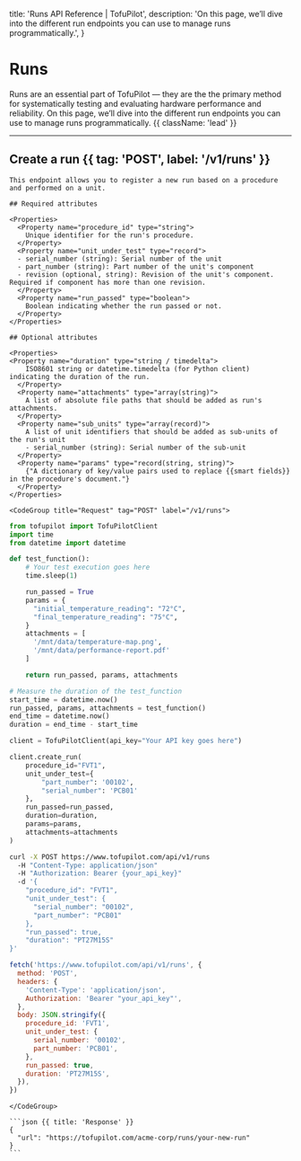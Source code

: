   title: 'Runs API Reference | TofuPilot',
  description:
    'On this page, we’ll dive into the different run endpoints you can use to manage runs programmatically.',
}

# Runs

Runs are an essential part of TofuPilot — they are the the primary method for systematically testing and evaluating hardware performance and reliability. On this page, we’ll dive into the different run endpoints you can use to manage runs programmatically. {{ className: 'lead' }}

---

## Create a run {{ tag: 'POST', label: '/v1/runs' }}

<Row>
  <Col>

    This endpoint allows you to register a new run based on a procedure and performed on a unit.

    ## Required attributes

    <Properties>
      <Property name="procedure_id" type="string">
        Unique identifier for the run's procedure.
      </Property>
      <Property name="unit_under_test" type="record">
      - serial_number (string): Serial number of the unit
      - part_number (string): Part number of the unit's component
      - revision (optional, string): Revision of the unit's component. Required if component has more than one revision.
      </Property>
      <Property name="run_passed" type="boolean">
        Boolean indicating whether the run passed or not.
      </Property>
    </Properties>

    ## Optional attributes

    <Properties>
    <Property name="duration" type="string / timedelta">
        ISO8601 string or datetime.timedelta (for Python client) indicating the duration of the run.
      </Property>
      <Property name="attachments" type="array(string)">
        A list of absolute file paths that should be added as run's attachments.
      </Property>
      <Property name="sub_units" type="array(record)">
        A list of unit identifiers that should be added as sub-units of the run's unit
        - serial_number (string): Serial number of the sub-unit
      </Property>
      <Property name="params" type="record(string, string)">
        {"A dictionary of key/value pairs used to replace {{smart fields}} in the procedure's document."}
      </Property>
    </Properties>

  </Col>
  <Col sticky>

    <CodeGroup title="Request" tag="POST" label="/v1/runs">

```python
from tofupilot import TofuPilotClient
import time
from datetime import datetime

def test_function():
    # Your test execution goes here
    time.sleep(1)

    run_passed = True
    params = {
      "initial_temperature_reading": "72°C",
      "final_temperature_reading": "75°C",
    }
    attachments = [
      '/mnt/data/temperature-map.png',
      '/mnt/data/performance-report.pdf'
    ]

    return run_passed, params, attachments

# Measure the duration of the test_function
start_time = datetime.now()
run_passed, params, attachments = test_function()
end_time = datetime.now()
duration = end_time - start_time

client = TofuPilotClient(api_key="Your API key goes here")

client.create_run(
    procedure_id="FVT1",
    unit_under_test={
        "part_number": '00102',
        "serial_number": 'PCB01'
    },
    run_passed=run_passed,
    duration=duration,
    params=params,
    attachments=attachments
)
```

```bash {{ title: 'cURL' }}
curl -X POST https://www.tofupilot.com/api/v1/runs
  -H "Content-Type: application/json"
  -H "Authorization: Bearer {your_api_key}"
  -d '{
    "procedure_id": "FVT1",
    "unit_under_test": {
      "serial_number": "00102",
      "part_number": "PCB01"
    },
    "run_passed": true,
    "duration": "PT27M15S"
}'
```

```js
fetch('https://www.tofupilot.com/api/v1/runs', {
  method: 'POST',
  headers: {
    'Content-Type': 'application/json',
    Authorization: 'Bearer "your_api_key"',
  },
  body: JSON.stringify({
    procedure_id: 'FVT1',
    unit_under_test: {
      serial_number: '00102',
      part_number: 'PCB01',
    },
    run_passed: true,
    duration: 'PT27M15S',
  }),
})
```

    </CodeGroup>

    ```json {{ title: 'Response' }}
    {
      "url": "https://tofupilot.com/acme-corp/runs/your-new-run"
    }
    ```

  </Col>
</Row>
